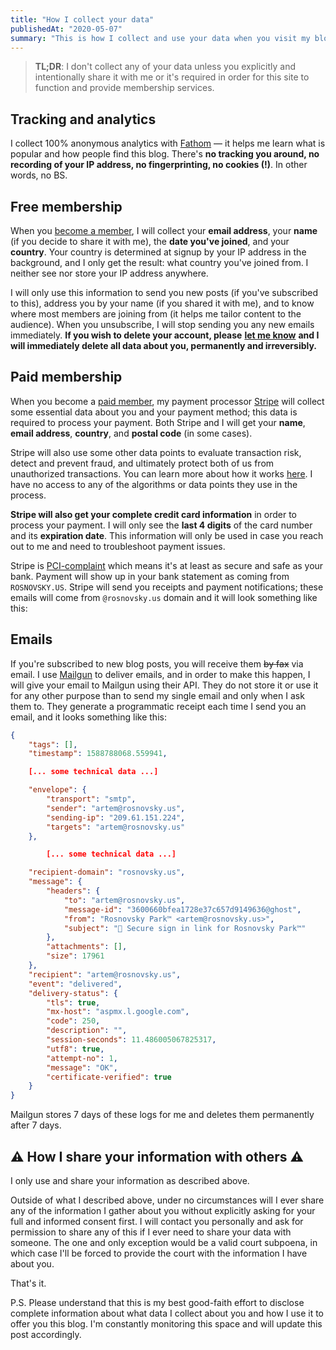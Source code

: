 ```yaml
---
title: "How I collect your data"
publishedAt: "2020-05-07"
summary: "This is how I collect and use your data when you visit my blog, sign up, sign in, become a paid member, cancel membership, or want to delete your account permanently."
---
```


> **TL;DR**: I don't collect any of your data unless you explicitly and intentionally share it with me or it's required in order for this site to function and provide membership services.

## Tracking and analytics

I collect 100% anonymous analytics with [Fathom](https://usefathom.com/ref/NB77IT) — it helps me learn what is popular and how people find this blog. There's **no tracking you around, no recording of your IP address, no fingerprinting, no cookies (!)**. In other words, no BS.

<ImageWithAlt alt="Fathom" path="how-i-collect-your-data/a6d308416ebc0f9232bf212458289108b66d045c-1094x1240.png" width="1094" height="1240" />

## Free membership

When you [become a member](https://rosnovsky.us/signup), I will collect your **email address**, your **name** (if you decide to share it with me), the **date you've joined**, and your **country**. Your country is determined at signup by your IP address in the background, and I only get the result: what country you've joined from. I neither see nor store your IP address anywhere.

<ImageWithAlt alt="Here's what your account information looks like to me" path="how-i-collect-your-data/1ce80ffa598fb0946cb5ef9715f0bac67c05ecbc-2404x1816.png" width="2404" height="1816" />

I will only use this information to send you new posts (if you've subscribed to this), address you by your name (if you shared it with me), and to know where most members are joining from (it helps me tailor content to the audience). When you unsubscribe, I will stop sending you any new emails immediately. **If you wish to delete your account, please** [**let me know**](mailto:art@rosnovsky.us?subject=Please%20delete%20my%20account) **and I will immediately delete all data about you, permanently and irreversibly.**

## Paid membership

When you become a [paid member](https://rosnovsky.us/signup/), my payment processor [Stripe](https://stripe.com/) will collect some essential data about you and your payment method; this data is required to process your payment. Both Stripe and I will get your **name**, **email address**, **country**, and **postal code** (in some cases).

<ImageWithAlt alt="This is what your account information looks like to me in Stripe" path="how-i-collect-your-data/947b06ea9de0795780f2b98c02995b5d58883f0e-2208x574.png" width="2208" height="574" />

Stripe will also use some other data points to evaluate transaction risk, detect and prevent fraud, and ultimately protect both of us from unauthorized transactions. You can learn more about how it works [here](https://stripe.com/docs/radar/risk-evaluation). I have no access to any of the algorithms or data points they use in the process.

**Stripe will also get your complete credit card information** in order to process your payment. I will only see the **last 4 digits** of the card number and its **expiration date**. This information will only be used in case you reach out to me and need to troubleshoot payment issues.

<ImageWithAlt alt="This is what your credit card information looks like to me in Stripe" path="how-i-collect-your-data/db4f2f6064cf7c9dc04f454252e1df1f00a9cf2e-2198x1054.png" width="2198" height="1054" />

Stripe is [PCI-complaint](https://stripe.com/guides/pci-compliance) which means it's at least as secure and safe as your bank. Payment will show up in your bank statement as coming from `ROSNOVSKY.US`. Stripe will send you receipts and payment notifications; these emails will come from `@rosnovsky.us` domain and it will look something like this:

<ImageWithAlt alt="reciept" path="how-i-collect-your-data/fa546b0078beeca938d379b0ccea86a89ae33793-1218x1678.png" width="1218" height="1678" />

## Emails

If you're subscribed to new blog posts, you will receive them ~~by fax~~ via email. I use [Mailgun](https://mailgun.com/) to deliver emails, and in order to make this happen, I will give your email to Mailgun using their API. They do not store it or use it for any other purpose than to send my single email and only when I ask them to. They generate a programmatic receipt each time I send you an email, and it looks something like this:

```json
{
	"tags": [],
	"timestamp": 1588788068.559941,

	[... some technical data ...]

    "envelope": {
		"transport": "smtp",
		"sender": "artem@rosnovsky.us",
		"sending-ip": "209.61.151.224",
		"targets": "artem@rosnovsky.us"
	},

    	[... some technical data ...]

    "recipient-domain": "rosnovsky.us",
	"message": {
		"headers": {
			"to": "artem@rosnovsky.us",
			"message-id": "3600660bfea1728e37c657d9149636@ghost",
			"from": "Rosnovsky Park™ <artem@rosnovsky.us>",
			"subject": "🔑 Secure sign in link for Rosnovsky Park™"
		},
		"attachments": [],
		"size": 17961
	},
	"recipient": "artem@rosnovsky.us",
	"event": "delivered",
	"delivery-status": {
		"tls": true,
		"mx-host": "aspmx.l.google.com",
		"code": 250,
		"description": "",
		"session-seconds": 11.486005067825317,
		"utf8": true,
		"attempt-no": 1,
		"message": "OK",
		"certificate-verified": true
	}
}
```

Mailgun stores 7 days of these logs for me and deletes them permanently after 7 days.

## ️⚠️ How I share your information with others ⚠️

I only use and share your information as described above.

Outside of what I described above, under no circumstances will I ever share any of the information I gather about you without explicitly asking for your full and informed consent first. I will contact you personally and ask for permission to share any of this if I ever need to share your data with someone. The one and only exception would be a valid court subpoena, in which case I'll be forced to provide the court with the information I have about you.

That's it.

P.S. Please understand that this is my best good-faith effort to disclose complete information about what data I collect about you and how I use it to offer you this blog. I'm constantly monitoring this space and will update this post accordingly.
